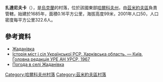 {{coord|49|39|28|N|36|15|22|E|scale:100000_region:UA|display=title}}

'''扎達尼夫卡'''（{{lang-uk|Жаданівка}}），是[[烏克蘭|烏克蘭]]的村落，位於該國東部[[哈爾科夫州|哈爾科夫州]]，由[[茲米約夫區|茲米約夫區]]負責管轄，始建於1685年，面積0.16平方公里，海拔高度99米，2001年人口50，人口密度每平方公里322.6人。

==參考資料==
* [http://w1.c1.rada.gov.ua/pls/z7502/A005?rdat1=15.09.2011&rf7571=33119 Жаданівка]{{dead link|date=2018年3月 |bot=InternetArchiveBot |fix-attempted=yes }}
* [https://archive.is/20121222154436/http://www.igsu.org.ua/Harkovskja.obl/Zmievskij.rajon/Taranovka.html Історія міст і сіл Української РСР. Харківська область. — Київ, Головна редакція УРЕ АН УРСР, 1967]
* [http://weather.in.ua/ua/har'kovskaja/7662 Погода в селі Жаданівка] {{Wayback|url=http://weather.in.ua/ua/har'kovskaja/7662 |date=20160323025904 }}

{{DEFAULTSORT:Жаданівка}}
[[Category:哈爾科夫州村落|Category:哈爾科夫州村落]]
[[Category:茲米約夫區村落|Category:茲米約夫區村落]]


{{Kharkiv-geo-stub}}